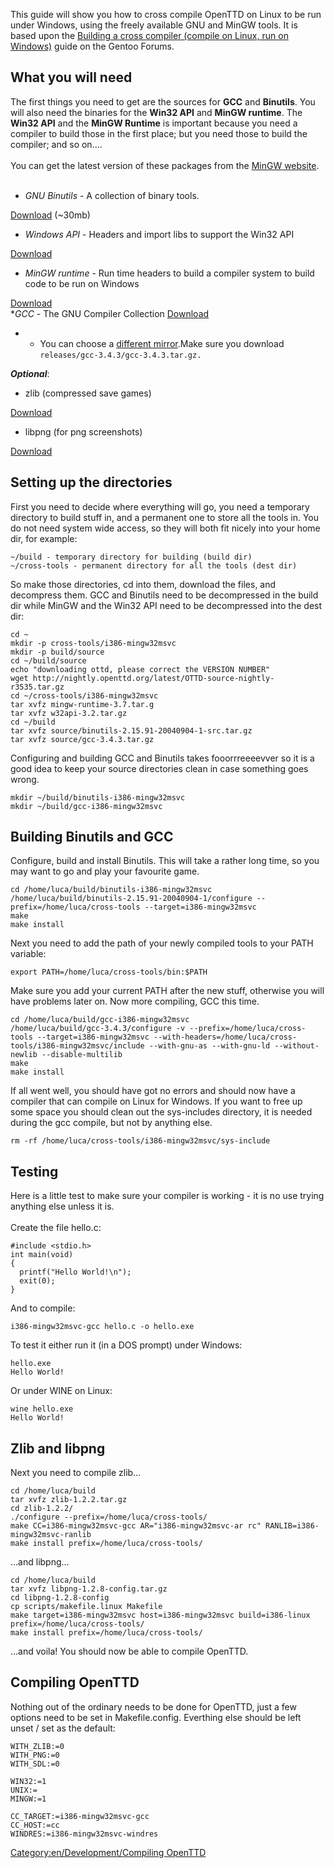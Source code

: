[[Category:en/Development/Compiling OpenTTD]]
{{en/Outdated|This is for revisions of OpenTTD before r7759}}

This guide will show you how to cross compile OpenTTD on Linux to be run under Windows, using the freely available GNU and MinGW tools. It is based upon the
[http://forums.gentoo.org/viewtopic-t-66125.html Building a cross compiler (compile on Linux, run on Windows)] guide on the Gentoo Forums.

{{en/Note|At the moment I cannot get libpng and zlib to work correctly with OpenTTD so if you want you can just ignore the "Zlib and libpng" section.}}
== What you will need ==
The first things you need to get are the sources for '''GCC''' and '''Binutils'''. You will also need the binaries for the '''Win32 API''' and '''MinGW runtime'''. The '''Win32 API''' and the '''MinGW Runtime''' is important because you need a compiler to build those in the first place; but you need those to build the compiler; and so on....<br/><br/>

You can get the latest version of these packages from the [http://mingw.org/download.shtml MinGW website].<br/><br/>

*''GNU Binutils'' - A collection of binary tools.<br/>
[http://downloads.sourceforge.net/project/mingw/GNU%20Binutils/Current%20Release_%20GNU%20binutils-2.19.1/binutils-2.19.1-src.tar.gz?use_mirror=cdnetworks-us-1 Download] (~30mb)
*''Windows API'' - Headers and import libs to support the Win32 API<br/>
[http://downloads.sourceforge.net/project/mingw/MinGW%20API%20for%20MS-Windows/Current%20Release_%20w32api-3.13/w32api-3.13-mingw32-src.tar.gz?use_mirror=iweb Download]
*''MinGW runtime'' - Run time headers to build a compiler system to build code to be run on Windows<br/>
[http://downloads.sourceforge.net/project/mingw/MinGW%20Runtime/mingwrt-3.16/mingwrt-3.16-mingw32-src.tar.gz?use_mirror=iweb Download]
<br/>
*''GCC'' - The GNU Compiler Collection
[ftp://ftp.fu-berlin.de/unix/languages/gcc/releases/gcc-4.4.2/gcc-4.4.2.tar.gz Download]
**You can choose a [http://gcc.gnu.org/mirrors.html different mirror].Make sure you download <code>releases/gcc-3.4.3/gcc-3.4.3.tar.gz.</code>

'''''Optional''''':
*zlib (compressed save games)
[http://downloads.sourceforge.net/project/libpng/zlib/1.2.3/zlib-1.2.3.tar.gz?use_mirror=iweb Download]
*libpng (for png screenshots)
[http://prdownloads.sourceforge.net/libpng/libpng-1.2.8-config.tar.gz?download Download]

== Setting up the directories ==

First you need to decide where everything will go, you need a temporary directory to build stuff in, and a permanent one to store all the tools in. You do not need system wide access, so they will both fit nicely into your home dir, for example:
<pre>
~/build - temporary directory for building (build dir)
~/cross-tools - permanent directory for all the tools (dest dir)</pre>
So make those directories, cd into them, download the files, and decompress them. GCC and Binutils need to be decompressed in the build dir while MinGW and the Win32 API need to be decompressed into the dest dir:
<pre>
cd ~
mkdir -p cross-tools/i386-mingw32msvc
mkdir -p build/source
cd ~/build/source
echo "downloading ottd, please correct the VERSION NUMBER"
wget http://nightly.openttd.org/latest/OTTD-source-nightly-r3535.tar.gz
cd ~/cross-tools/i386-mingw32msvc
tar xvfz mingw-runtime-3.7.tar.g
tar xvfz w32api-3.2.tar.gz
cd ~/build
tar xvfz source/binutils-2.15.91-20040904-1-src.tar.gz
tar xvfz source/gcc-3.4.3.tar.gz
</pre>
Configuring and building GCC and Binutils takes fooorrreeeevver so it is a good idea to keep your source directories clean in case something goes wrong.
<pre>
mkdir ~/build/binutils-i386-mingw32msvc
mkdir ~/build/gcc-i386-mingw32msvc
</pre>

== Building Binutils and GCC ==
Configure, build and install Binutils. This will take a rather long time, so you may want to go and play your favourite game.
<pre>cd /home/luca/build/binutils-i386-mingw32msvc
/home/luca/build/binutils-2.15.91-20040904-1/configure --prefix=/home/luca/cross-tools --target=i386-mingw32msvc
make
make install
</pre>
Next you need to add the path of your newly compiled tools to your PATH variable:
<pre>export PATH=/home/luca/cross-tools/bin:$PATH</pre>
Make sure you add your current PATH after the new stuff, otherwise you will have problems later on. Now more compiling, GCC this time.
<pre>cd /home/luca/build/gcc-i386-mingw32msvc
/home/luca/build/gcc-3.4.3/configure -v --prefix=/home/luca/cross-tools --target=i386-mingw32msvc --with-headers=/home/luca/cross-tools/i386-mingw32msvc/include --with-gnu-as --with-gnu-ld --without-newlib --disable-multilib
make
make install</pre>
If all went well, you should have got no errors and should now have a compiler that can compile on Linux for Windows. If you want to free up some space you should clean out the sys-includes directory, it is needed during the gcc compile, but not by anything else.
<pre>rm -rf /home/luca/cross-tools/i386-mingw32msvc/sys-include</pre>

== Testing ==
Here is a little test to make sure your compiler is working - it is no use trying anything else unless it is.</br></br>
Create the file hello.c:
<pre>#include <stdio.h>
int main(void)
{
  printf("Hello World!\n");
  exit(0);
}</pre>
And to compile:
<pre>i386-mingw32msvc-gcc hello.c -o hello.exe</pre>
To test it either run it (in a DOS prompt) under Windows:
<pre>hello.exe
Hello World!</pre>
Or under WINE on Linux:
<pre>wine hello.exe
Hello World!</pre>

== Zlib and libpng ==

Next you need to compile zlib...
<pre>cd /home/luca/build
tar xvfz zlib-1.2.2.tar.gz
cd zlib-1.2.2/
./configure --prefix=/home/luca/cross-tools/
make CC=i386-mingw32msvc-gcc AR="i386-mingw32msvc-ar rc" RANLIB=i386-mingw32msvc-ranlib
make install prefix=/home/luca/cross-tools/</pre>
...and libpng...
<pre>cd /home/luca/build
tar xvfz libpng-1.2.8-config.tar.gz
cd libpng-1.2.8-config
cp scripts/makefile.linux Makefile
make target=i386-mingw32msvc host=i386-mingw32msvc build=i386-linux prefix=/home/luca/cross-tools/
make install prefix=/home/luca/cross-tools/</pre>
...and voila! You should now be able to compile OpenTTD.

== Compiling OpenTTD ==
Nothing out of the ordinary needs to be done for OpenTTD, just a few options need to be set in Makefile.config. Everthing else should be left unset / set as the default:
<pre>WITH_ZLIB:=0
WITH_PNG:=0
WITH_SDL:=0

WIN32:=1
UNIX:=
MINGW:=1

CC_TARGET:=i386-mingw32msvc-gcc
CC_HOST:=cc
WINDRES:=i386-mingw32msvc-windres</pre>